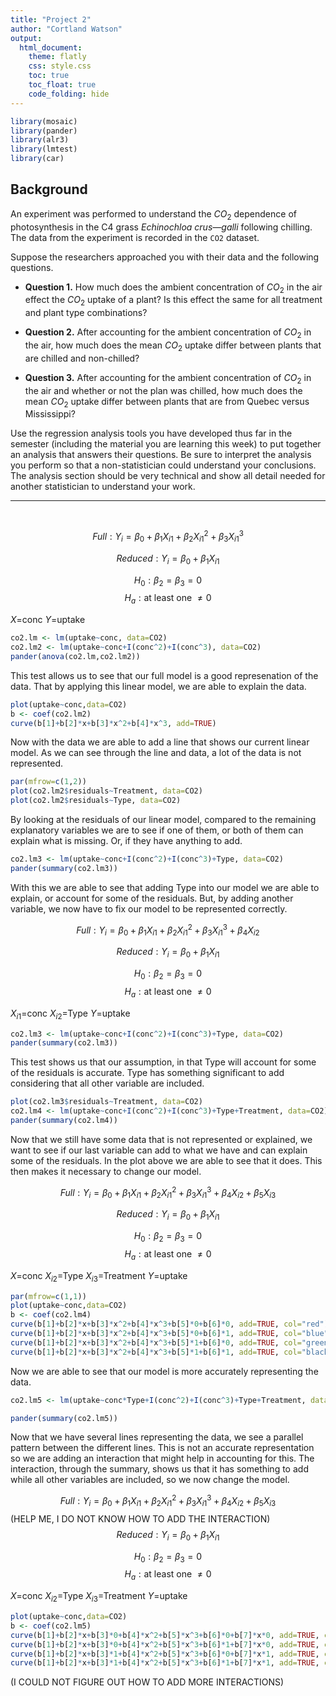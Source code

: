 ---
title: "Project 2"
author: "Cortland Watson"
output: 
  html_document:
    theme: flatly
    css: style.css
    toc: true
    toc_float: true
    code_folding: hide
---

```{r, include=FALSE}
library(mosaic)
library(pander)
library(alr3)
library(lmtest)
library(car)

```


## Background

An experiment was performed to understand the $CO_2$ dependence of photosynthesis in the C4 grass *Echinochloa crus—galli* following chilling. The data from the experiment is recorded in the `CO2` dataset.

Suppose the researchers approached you with their data and the following questions. 

* **Question 1.** How much does the ambient concentration of $CO_2$ in the air effect the $CO_2$ uptake of a plant? Is this effect the same for all treatment and plant type combinations?

* **Question 2.** After accounting for the ambient concentration of $CO_2$ in the air, how much does the mean $CO_2$ uptake differ between plants that are chilled and non-chilled?

* **Question 3.** After accounting for the ambient concentration of $CO_2$ in the air and whether or not the plan was chilled, how much does the mean $CO_2$ uptake differ between plants that are from Quebec versus Mississippi?

Use the regression analysis tools you have developed thus far in the semester (including the material you are learning this week) to put together an analysis that answers their questions. Be sure to interpret the analysis you perform so that a non-statistician could understand your conclusions. The analysis section should be very technical and show all detail needed for another statistician to understand your work.

<hr />
<br />

<!-- Place your Analysis and Conclusions here. You can present either section first. -->

$$Full : Y_i=\beta_0+\beta_1X_{i1}+\beta_2X^2_{i1}+\beta_3X^3_{i1}$$

$$Reduced : Y_i=\beta_0+\beta_1X_{i1}$$

$$ H_0 : \beta_2=\beta_3=0 $$
$$ H_a : \text{at least one } \neq0 $$

$X$=conc
$Y$=uptake

```{r}

co2.lm <- lm(uptake~conc, data=CO2)
co2.lm2 <- lm(uptake~conc+I(conc^2)+I(conc^3), data=CO2)
pander(anova(co2.lm,co2.lm2))
```

This test allows us to see that our full model is a good represenation of the data. That by applying this linear model, we are able to explain the data.

```{r}
plot(uptake~conc,data=CO2)
b <- coef(co2.lm2)
curve(b[1]+b[2]*x+b[3]*x^2+b[4]*x^3, add=TRUE)
```

Now with the data we are able to add a line that shows our current linear model. As we can see through the line and data, a lot of the data is not represented.

```{r}
par(mfrow=c(1,2))
plot(co2.lm2$residuals~Treatment, data=CO2)
plot(co2.lm2$residuals~Type, data=CO2)
```

By looking at the residuals of our linear model, compared to the remaining explanatory variables we are to see if one of them, or both of them can explain what is missing. Or, if they have anything to add.

```{r}
co2.lm3 <- lm(uptake~conc+I(conc^2)+I(conc^3)+Type, data=CO2)
pander(summary(co2.lm3))
```

With this we are able to see that adding Type into our model we are able to explain, or account for some of the residuals. But, by adding another variable, we now have to fix our model to be represented correctly.

$$Full : Y_i=\beta_0+\beta_1X_{i1}+\beta_2X^2_{i1}+\beta_3X^3_{i1}+\beta_4X_{i2}$$

$$Reduced : Y_i=\beta_0+\beta_1X_{i1}$$

$$ H_0 : \beta_2=\beta_3=0 $$
$$ H_a : \text{at least one } \neq0 $$

$X_{i1}$=conc
$X_{i2}$=Type
$Y$=uptake

```{r}
co2.lm3 <- lm(uptake~conc+I(conc^2)+I(conc^3)+Type, data=CO2)
pander(summary(co2.lm3))
```
 
This test shows us that our assumption, in that Type will account for some of the residuals is accurate. Type has something significant to add considering that all other variable are included.
 
```{r}
plot(co2.lm3$residuals~Treatment, data=CO2)
co2.lm4 <- lm(uptake~conc+I(conc^2)+I(conc^3)+Type+Treatment, data=CO2)
pander(summary(co2.lm4))
```

Now that we still have some data that is not represented or explained, we want to see if our last variable can add to what we have and can explain some of the residuals. In the plot above we are able to see that it does. This then makes it necessary to change our model.

$$Full : Y_i=\beta_0+\beta_1X_{i1}+\beta_2X^2_{i1}+\beta_3X^3_{i1}+\beta_4X_{i2}+\beta_5X_{i3}$$

$$Reduced : Y_i=\beta_0+\beta_1X_{i1}$$

$$ H_0 : \beta_2=\beta_3=0 $$
$$ H_a : \text{at least one } \neq0 $$

$X$=conc
$X_{i2}$=Type
$X_{i3}$=Treatment
$Y$=uptake

```{r}
par(mfrow=c(1,1))
plot(uptake~conc,data=CO2)
b <- coef(co2.lm4)
curve(b[1]+b[2]*x+b[3]*x^2+b[4]*x^3+b[5]*0+b[6]*0, add=TRUE, col="red")
curve(b[1]+b[2]*x+b[3]*x^2+b[4]*x^3+b[5]*0+b[6]*1, add=TRUE, col="blue")
curve(b[1]+b[2]*x+b[3]*x^2+b[4]*x^3+b[5]*1+b[6]*0, add=TRUE, col="green")
curve(b[1]+b[2]*x+b[3]*x^2+b[4]*x^3+b[5]*1+b[6]*1, add=TRUE, col="black")
```

Now we are able to see that our model is more accurately representing the data. 

```{r}
co2.lm5 <- lm(uptake~conc*Type+I(conc^2)+I(conc^3)+Type+Treatment, data=CO2)

pander(summary(co2.lm5))
```

Now that we have several lines representing the data, we see a parallel pattern between the different lines. This is not an accurate representation so we are adding an interaction that might help in accounting for this. The interaction, through the summary, shows us that it has something to add while all other variables are included, so we now change the model.

$$Full : Y_i=\beta_0+\beta_1X_{i1}+\beta_2X^2_{i1}+\beta_3X^3_{i1}+\beta_4X_{i2}+\beta_5X_{i3}$$
(HELP ME, I DO NOT KNOW HOW TO ADD THE INTERACTION)
$$Reduced : Y_i=\beta_0+\beta_1X_{i1}$$

$$ H_0 : \beta_2=\beta_3=0 $$
$$ H_a : \text{at least one } \neq0 $$

$X$=conc
$X_{i2}$=Type
$X_{i3}$=Treatment
$Y$=uptake

```{r}
plot(uptake~conc,data=CO2)
b <- coef(co2.lm5)
curve(b[1]+b[2]*x+b[3]*0+b[4]*x^2+b[5]*x^3+b[6]*0+b[7]*x*0, add=TRUE, col="red")
curve(b[1]+b[2]*x+b[3]*0+b[4]*x^2+b[5]*x^3+b[6]*1+b[7]*x*0, add=TRUE, col="blue")
curve(b[1]+b[2]*x+b[3]*1+b[4]*x^2+b[5]*x^3+b[6]*0+b[7]*x*1, add=TRUE, col="green")
curve(b[1]+b[2]*x+b[3]*1+b[4]*x^2+b[5]*x^3+b[6]*1+b[7]*x*1, add=TRUE, col="black")

```
(I COULD NOT FIGURE OUT HOW TO ADD MORE INTERACTIONS)
<!-- End your Analysis and Conclusion sections -->
<footer>
</footer>